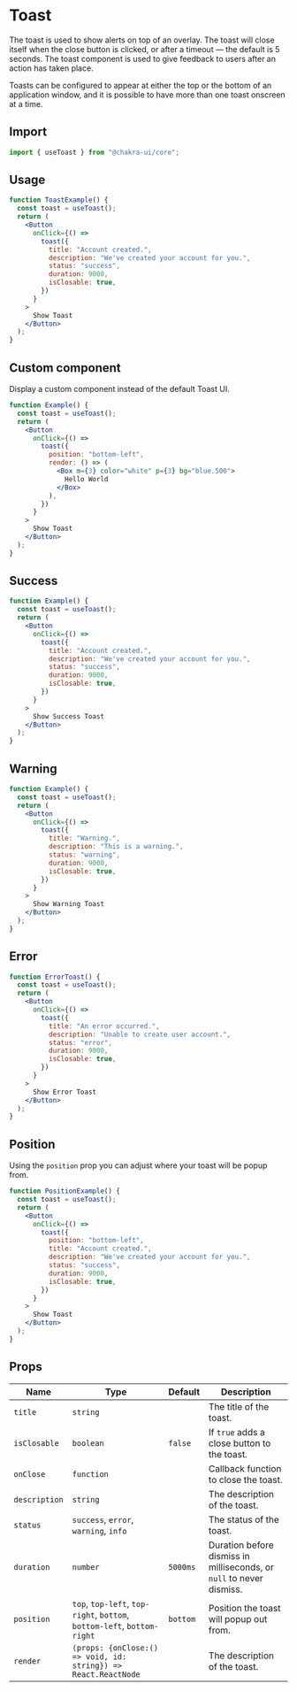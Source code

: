 # Toast

The toast is used to show alerts on top of an overlay. The toast will close
itself when the close button is clicked, or after a timeout — the default is 5
seconds. The toast component is used to give feedback to users after an action
has taken place.

<carbon-ad></carbon-ad>

Toasts can be configured to appear at either the top or the bottom of an
application window, and it is possible to have more than one toast onscreen at a
time.

## Import

```js
import { useToast } from "@chakra-ui/core";
```

## Usage

```jsx
function ToastExample() {
  const toast = useToast();
  return (
    <Button
      onClick={() =>
        toast({
          title: "Account created.",
          description: "We've created your account for you.",
          status: "success",
          duration: 9000,
          isClosable: true,
        })
      }
    >
      Show Toast
    </Button>
  );
}
```

## Custom component

Display a custom component instead of the default Toast UI.

```jsx
function Example() {
  const toast = useToast();
  return (
    <Button
      onClick={() =>
        toast({
          position: "bottom-left",
          render: () => (
            <Box m={3} color="white" p={3} bg="blue.500">
              Hello World
            </Box>
          ),
        })
      }
    >
      Show Toast
    </Button>
  );
}
```

## Success

```jsx
function Example() {
  const toast = useToast();
  return (
    <Button
      onClick={() =>
        toast({
          title: "Account created.",
          description: "We've created your account for you.",
          status: "success",
          duration: 9000,
          isClosable: true,
        })
      }
    >
      Show Success Toast
    </Button>
  );
}
```

## Warning

```jsx
function Example() {
  const toast = useToast();
  return (
    <Button
      onClick={() =>
        toast({
          title: "Warning.",
          description: "This is a warning.",
          status: "warning",
          duration: 9000,
          isClosable: true,
        })
      }
    >
      Show Warning Toast
    </Button>
  );
}
```

## Error

```jsx
function ErrorToast() {
  const toast = useToast();
  return (
    <Button
      onClick={() =>
        toast({
          title: "An error occurred.",
          description: "Unable to create user account.",
          status: "error",
          duration: 9000,
          isClosable: true,
        })
      }
    >
      Show Error Toast
    </Button>
  );
}
```

## Position

Using the `position` prop you can adjust where your toast will be popup from.

```jsx
function PositionExample() {
  const toast = useToast();
  return (
    <Button
      onClick={() =>
        toast({
          position: "bottom-left",
          title: "Account created.",
          description: "We've created your account for you.",
          status: "success",
          duration: 9000,
          isClosable: true,
        })
      }
    >
      Show Toast
    </Button>
  );
}
```

## Props

| Name          | Type                                                                    | Default  | Description                                                          |
| ------------- | ----------------------------------------------------------------------- | -------- | -------------------------------------------------------------------- |
| `title`       | `string`                                                                |          | The title of the toast.                                              |
| `isClosable`  | `boolean`                                                               | `false`  | If `true` adds a close button to the toast.                          |
| `onClose`     | `function`                                                              |          | Callback function to close the toast.                                |
| `description` | `string`                                                                |          | The description of the toast.                                        |
| `status`      | `success`, `error`, `warning`, `info`                                   |          | The status of the toast.                                             |
| `duration`    | `number`                                                                | `5000ms` | Duration before dismiss in milliseconds, or `null` to never dismiss. |
| `position`    | `top`, `top-left`, `top-right`, `bottom`, `bottom-left`, `bottom-right` | `bottom` | Position the toast will popup out from.                              |
| `render`      | `(props: {onClose:() => void, id: string}) => React.ReactNode`          |          | The description of the toast.                                        |
